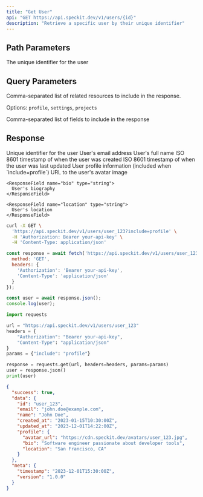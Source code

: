 ```yaml
---
title: "Get User"
api: "GET https://api.speckit.dev/v1/users/{id}"
description: "Retrieve a specific user by their unique identifier"
---
```


## Path Parameters

<ParamField path="id" type="string" required>
  The unique identifier for the user
</ParamField>

## Query Parameters

<ParamField query="include" type="string">
  Comma-separated list of related resources to include in the response.
  
  Options: `profile`, `settings`, `projects`
</ParamField>

<ParamField query="fields" type="string">
  Comma-separated list of fields to include in the response
</ParamField>

## Response

<ResponseField name="id" type="string">
  Unique identifier for the user
</ResponseField>

<ResponseField name="email" type="string">
  User's email address
</ResponseField>

<ResponseField name="name" type="string">
  User's full name
</ResponseField>

<ResponseField name="created_at" type="string">
  ISO 8601 timestamp of when the user was created
</ResponseField>

<ResponseField name="updated_at" type="string">
  ISO 8601 timestamp of when the user was last updated
</ResponseField>

<ResponseField name="profile" type="object">
  User profile information (included when `include=profile`)
  
  <Expandable title="profile">
    <ResponseField name="avatar_url" type="string">
      URL to the user's avatar image
    </ResponseField>
    
    <ResponseField name="bio" type="string">
      User's biography
    </ResponseField>
    
    <ResponseField name="location" type="string">
      User's location
    </ResponseField>
  </Expandable>
</ResponseField>

<RequestExample>

```bash cURL
curl -X GET \
  'https://api.speckit.dev/v1/users/user_123?include=profile' \
  -H 'Authorization: Bearer your-api-key' \
  -H 'Content-Type: application/json'
```

```javascript JavaScript
const response = await fetch('https://api.speckit.dev/v1/users/user_123?include=profile', {
  method: 'GET',
  headers: {
    'Authorization': 'Bearer your-api-key',
    'Content-Type': 'application/json'
  }
});

const user = await response.json();
console.log(user);
```

```python Python
import requests

url = "https://api.speckit.dev/v1/users/user_123"
headers = {
    "Authorization": "Bearer your-api-key",
    "Content-Type": "application/json"
}
params = {"include": "profile"}

response = requests.get(url, headers=headers, params=params)
user = response.json()
print(user)
```

</RequestExample>

<ResponseExample>

```json Response
{
  "success": true,
  "data": {
    "id": "user_123",
    "email": "john.doe@example.com",
    "name": "John Doe",
    "created_at": "2023-01-15T10:30:00Z",
    "updated_at": "2023-12-01T14:22:00Z",
    "profile": {
      "avatar_url": "https://cdn.speckit.dev/avatars/user_123.jpg",
      "bio": "Software engineer passionate about developer tools",
      "location": "San Francisco, CA"
    }
  },
  "meta": {
    "timestamp": "2023-12-01T15:30:00Z",
    "version": "1.0.0"
  }
}
```

</ResponseExample>
